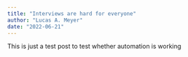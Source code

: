 ```yaml
---
title: "Interviews are hard for everyone"
author: "Lucas A. Meyer"
date: "2022-06-21"
---
```


This is just a test post to test whether automation is working